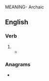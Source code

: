 MEANING- Archaic

==English==

===Verb===
{{head|en|verb form}}

# {{en-archaic third-person singular of|change}}
#* {{RQ:King James Version|Daniel|2|21|passage=And he [[changeth]] the times and the seasons: he [[removeth]] kings, and [[setteth]] up kings: he [[giveth]] wisdom unto the wise, and knowledge to them that know understanding:}}

===Anagrams===
* {{anagrams|en|a=aceghhnt|Changteh}}